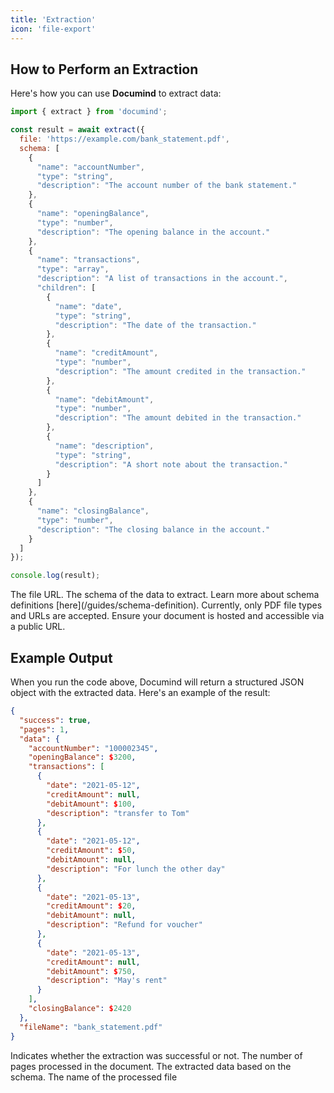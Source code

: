 ```yaml
---
title: 'Extraction'
icon: 'file-export'
---
```


## How to Perform an Extraction

Here's how you can use **Documind** to extract data:

```javascript
import { extract } from 'documind';

const result = await extract({
  file: 'https://example.com/bank_statement.pdf',
  schema: [
    {
      "name": "accountNumber",
      "type": "string",
      "description": "The account number of the bank statement."
    },
    {
      "name": "openingBalance",
      "type": "number",
      "description": "The opening balance in the account."
    },
    {
      "name": "transactions",
      "type": "array",
      "description": "A list of transactions in the account.",
      "children": [
        {
          "name": "date",
          "type": "string",
          "description": "The date of the transaction."
        },
        {
          "name": "creditAmount",
          "type": "number",
          "description": "The amount credited in the transaction."
        },
        {
          "name": "debitAmount",
          "type": "number",
          "description": "The amount debited in the transaction."
        },
        {
          "name": "description",
          "type": "string",
          "description": "A short note about the transaction."
        }
      ]
    },
    {
      "name": "closingBalance",
      "type": "number",
      "description": "The closing balance in the account."
    }
  ]
});

console.log(result);
```

<ResponseField name="file" type="string" required>
  The file URL.
</ResponseField>

<ResponseField name="schema" type="array" required>
  The schema of the data to extract. Learn more about schema definitions [here](/guides/schema-definition).
</ResponseField>

<Note>
Currently, only PDF file types and URLs are accepted. Ensure your document is hosted and accessible via a public URL.
</Note>

## Example Output

When you run the code above, Documind will return a structured JSON object with the extracted data. Here's an example of the result:

```json
{
  "success": true,
  "pages": 1,
  "data": {
    "accountNumber": "100002345",
    "openingBalance": $3200,
    "transactions": [
      {
        "date": "2021-05-12",
        "creditAmount": null,
        "debitAmount": $100,
        "description": "transfer to Tom"
      },
      {
        "date": "2021-05-12",
        "creditAmount": $50,
        "debitAmount": null,
        "description": "For lunch the other day"
      },
      {
        "date": "2021-05-13",
        "creditAmount": $20,
        "debitAmount": null,
        "description": "Refund for voucher"
      },
      {
        "date": "2021-05-13",
        "creditAmount": null,
        "debitAmount": $750,
        "description": "May's rent"
      }
    ],
    "closingBalance": $2420
  },
  "fileName": "bank_statement.pdf"
}
```

<ResponseField name="success" type="boolean">
  Indicates whether the extraction was successful or not.
</ResponseField>

<ResponseField name="pages" type="number">
  The number of pages processed in the document.
</ResponseField>

<ResponseField name="data" type="object">
  The extracted data based on the schema.
</ResponseField>

<ResponseField name="fileName" type="string">
  The name of the processed file
</ResponseField>
